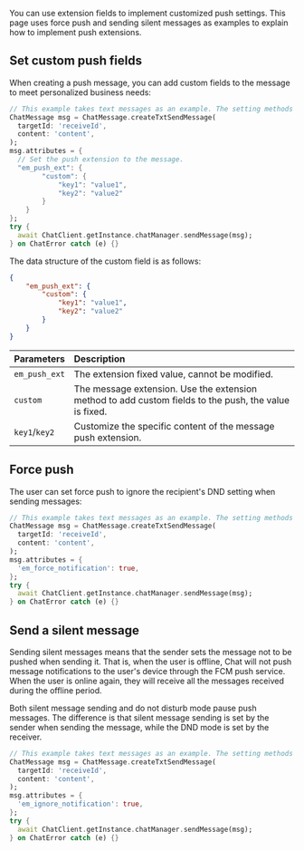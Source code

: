 <PlatformWrapper platform="flutter">

You can use extension fields to implement customized push settings. This page uses force push and sending silent messages as examples to explain how to implement push extensions.

## Set custom push fields

When creating a push message, you can add custom fields to the message to meet personalized business needs:

```dart
// This example takes text messages as an example. The setting methods for message types such as pictures and files are the same.
ChatMessage msg = ChatMessage.createTxtSendMessage(
  targetId: 'receiveId',
  content: 'content',
);
msg.attributes = {
  // Set the push extension to the message.
  "em_push_ext": {
        "custom": {
            "key1": "value1",
            "key2": "value2"
        }
    }
};
try {
  await ChatClient.getInstance.chatManager.sendMessage(msg);
} on ChatError catch (e) {}
```

The data structure of the custom field is as follows:

```json
{
    "em_push_ext": {
        "custom": {
            "key1": "value1",
            "key2": "value2"
        }
    }
}
```

| Parameters              | Description                |
| :--------------- | :----------------- |
|  `em_push_ext`   | The extension fixed value, cannot be modified.     |
|  `custom`          | The message extension. Use the extension method to add custom fields to the push, the value is fixed. |
|  `key1`/`key2`     | Customize the specific content of the message push extension. |

## Force push

The user can set force push to ignore the recipient's DND setting when sending messages:

```dart
// This example takes text messages as an example. The setting methods for message types such as pictures and files are the same.
ChatMessage msg = ChatMessage.createTxtSendMessage(
  targetId: 'receiveId',
  content: 'content',
);
msg.attributes = {
  'em_force_notification': true,
};
try {
  await ChatClient.getInstance.chatManager.sendMessage(msg);
} on ChatError catch (e) {}
```

## Send a silent message

Sending silent messages means that the sender sets the message not to be pushed when sending it. That is, when the user is offline, Chat will not push message notifications to the user's device through the FCM push service. When the user is online again, they will receive all the messages received during the offline period.

Both silent message sending and do not disturb mode pause push messages. The difference is that silent message sending is set by the sender when sending the message, while the DND mode is set by the receiver.

```dart
// This example takes text messages as an example. The setting methods for message types such as pictures and files are the same.
ChatMessage msg = ChatMessage.createTxtSendMessage(
  targetId: 'receiveId',
  content: 'content',
);
msg.attributes = {
  'em_ignore_notification': true,
};
try {
  await ChatClient.getInstance.chatManager.sendMessage(msg);
} on ChatError catch (e) {}
```

</PlatformWrapper>